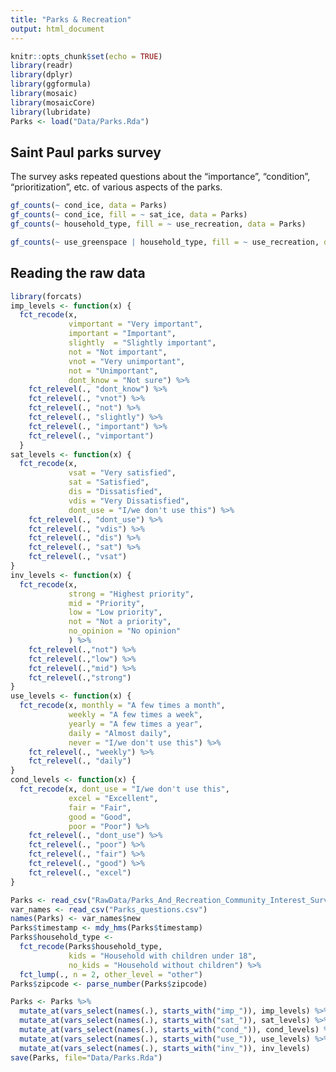 ```yaml
---
title: "Parks & Recreation"
output: html_document
---
```


```r
knitr::opts_chunk$set(echo = TRUE)
library(readr)
library(dplyr)
library(ggformula)
library(mosaic)
library(mosaicCore)
library(lubridate)
Parks <- load("Data/Parks.Rda")
```

## Saint Paul parks survey

The survey asks repeated questions about the "importance", "condition", "prioritization", etc. of various aspects of the parks.

```r
gf_counts(~ cond_ice, data = Parks)
gf_counts(~ cond_ice, fill = ~ sat_ice, data = Parks)
gf_counts(~ household_type, fill = ~ use_recreation, data = Parks)
```

```r
gf_counts(~ use_greenspace | household_type, fill = ~ use_recreation, data = Parks)
```

## Reading the raw data

```r
library(forcats)
imp_levels <- function(x) {
  fct_recode(x, 
             vimportant = "Very important",
             important = "Important",
             slightly  = "Slightly important",
             not = "Not important",
             vnot = "Very unimportant",
             not = "Unimportant",
             dont_know = "Not sure") %>%
    fct_relevel(., "dont_know") %>%
    fct_relevel(., "vnot") %>%
    fct_relevel(., "not") %>%
    fct_relevel(., "slightly") %>%
    fct_relevel(., "important") %>%
    fct_relevel(., "vimportant") 
  }
sat_levels <- function(x) {
  fct_recode(x, 
             vsat = "Very satisfied",
             sat = "Satisfied",
             dis = "Dissatisfied",
             vdis = "Very Dissatisfied", 
             dont_use = "I/we don't use this") %>%
    fct_relevel(., "dont_use") %>%
    fct_relevel(., "vdis") %>%
    fct_relevel(., "dis") %>%
    fct_relevel(., "sat") %>%
    fct_relevel(., "vsat") 
}
inv_levels <- function(x) {
  fct_recode(x, 
             strong = "Highest priority",
             mid = "Priority",
             low = "Low priority",
             not = "Not a priority", 
             no_opinion = "No opinion"
             ) %>%
    fct_relevel(.,"not") %>%
    fct_relevel(.,"low") %>%
    fct_relevel(.,"mid") %>%
    fct_relevel(.,"strong")
}
use_levels <- function(x) {
  fct_recode(x, monthly = "A few times a month", 
             weekly = "A few times a week",
             yearly = "A few times a year",
             daily = "Almost daily",
             never = "I/we don't use this") %>%
    fct_relevel(., "weekly") %>%
    fct_relevel(., "daily")
}
cond_levels <- function(x) {
  fct_recode(x, dont_use = "I/we don't use this",
             excel = "Excellent",
             fair = "Fair",
             good = "Good", 
             poor = "Poor") %>%
    fct_relevel(., "dont_use") %>%
    fct_relevel(., "poor") %>%
    fct_relevel(., "fair") %>%
    fct_relevel(., "good") %>%
    fct_relevel(., "excel")
}
```


```r
Parks <- read_csv("RawData/Parks_And_Recreation_Community_Interest_Survey_Dataset.csv")
var_names <- read_csv("Parks_questions.csv")
names(Parks) <- var_names$new
Parks$timestamp <- mdy_hms(Parks$timestamp)
Parks$household_type <- 
  fct_recode(Parks$household_type,
             kids = "Household with children under 18",
             no_kids = "Household without children") %>%
  fct_lump(., n = 2, other_level = "other")
Parks$zipcode <- parse_number(Parks$zipcode)  

Parks <- Parks %>% 
  mutate_at(vars_select(names(.), starts_with("imp_")), imp_levels) %>% 
  mutate_at(vars_select(names(.), starts_with("sat_")), sat_levels) %>%
  mutate_at(vars_select(names(.), starts_with("cond_")), cond_levels) %>%
  mutate_at(vars_select(names(.), starts_with("use_")), use_levels) %>% 
  mutate_at(vars_select(names(.), starts_with("inv_")), inv_levels) 
save(Parks, file="Data/Parks.Rda")
```
